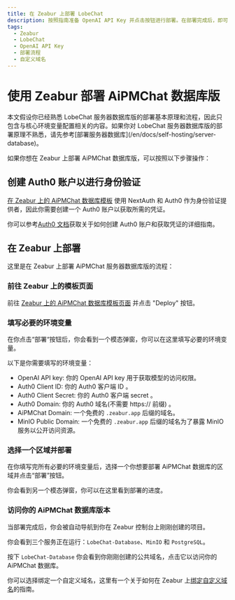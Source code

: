 ```yaml
---
title: 在 Zeabur 上部署 LobeChat
description: 按照指南准备 OpenAI API Key 并点击按钮进行部署。在部署完成后，即可开始使用 AiPMChat 并选择是否绑定自定义域名。
tags:
  - Zeabur
  - LobeChat
  - OpenAI API Key
  - 部署流程
  - 自定义域名
---
```


# 使用 Zeabur 部署 AiPMChat 数据库版

<Callout type="info">
  本文假设你已经熟悉 LobeChat
  服务器数据库版的部署基本原理和流程，因此只包含与核心环境变量配置相关的内容。如果你对 LobeChat
  服务器数据库版的部署原理不熟悉，请先参考[部署服务器数据库](/en/docs/self-hosting/server-database)。
</Callout>

如果你想在 Zeabur 上部署 AiPMChat 数据库版，可以按照以下步骤操作：

## 创建 Auth0 账户以进行身份验证

[在 Zeabur 上的 AiPMChat 数据库模板](https://zeabur.com/templates/RRSPSD) 使用 NextAuth 和 Auth0 作为身份验证提供者，因此你需要创建一个 Auth0 账户以获取所需的凭证。

你可以参考[Auth0 文档](/en/docs/self-hosting/advanced/auth/next-auth/auth0)获取关于如何创建 Auth0 账户和获取凭证的详细指南。

## 在 Zeabur 上部署

这里是在 Zeabur 上部署 AiPMChat 服务器数据库版的流程：

<Steps>

### 前往 Zeabur 上的模板页面

前往 [Zeabur 上的 AiPMChat 数据库模板页面](https://zeabur.com/templates/RRSPSD) 并点击 "Deploy" 按钮。

### 填写必要的环境变量

在你点击“部署“按钮后，你会看到一个模态弹窗，你可以在这里填写必要的环境变量。

以下是你需要填写的环境变量：

- OpenAI API key: 你的 OpenAI API key 用于获取模型的访问权限。
- Auth0 Client ID: 你的 Auth0 客户端 ID 。
- Auth0 Client Secret: 你的 Auth0 客户端 secret 。
- Auth0 Domain: 你的 Auth0 域名(不需要 https:// 前缀) 。
- AiPMChat Domain: 一个免费的 `.zeabur.app` 后缀的域名。
- MinIO Public Domain: 一个免费的 `.zeabur.app` 后缀的域名为了暴露 MinIO 服务以公开访问资源。

### 选择一个区域并部署

在你填写完所有必要的环境变量后，选择一个你想要部署 AiPMChat 数据库的区域并点击“部署”按钮。

你会看到另一个模态弹窗，你可以在这里看到部署的进度。

### 访问你的 AiPMChat 数据库版本

当部署完成后，你会被自动导航到你在 Zeabur 控制台上刚刚创建的项目。

你会看到三个服务正在运行：`LobeChat-Database`、`MinIO` 和 `PostgreSQL`。

按下 `LobeChat-Database` 你会看到你刚刚创建的公共域名，点击它以访问你的 AiPMChat 数据库。

你可以选择绑定一个自定义域名，这里有一个关于如何在 Zeabur 上[绑定自定义域名](https://zeabur.com/docs/deploy/domain-binding)的指南。

</Steps>
